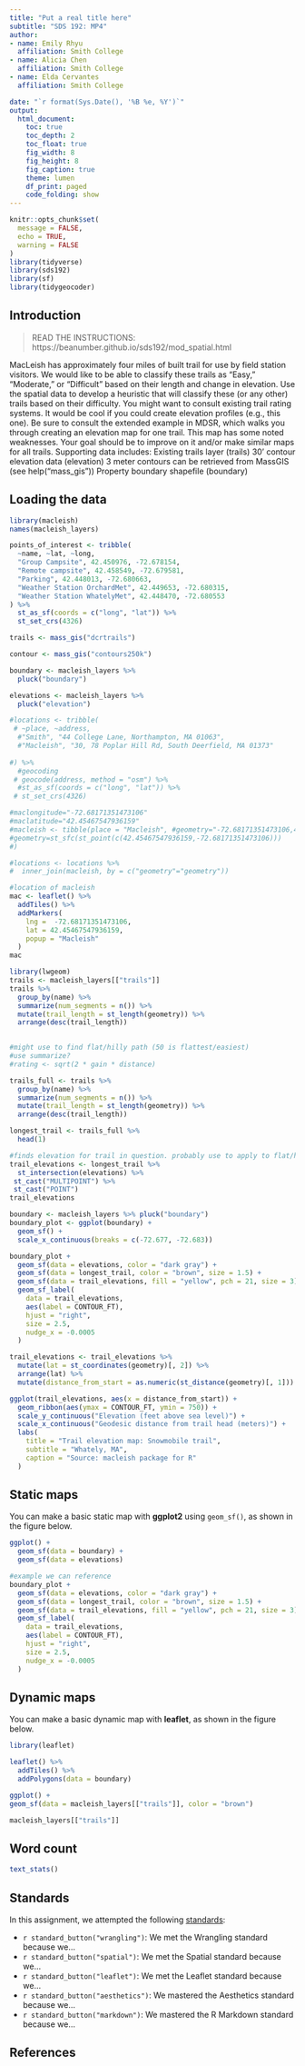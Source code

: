 ```yaml
---
title: "Put a real title here"
subtitle: "SDS 192: MP4"
author: 
- name: Emily Rhyu
  affiliation: Smith College
- name: Alicia Chen
  affiliation: Smith College
- name: Elda Cervantes
  affiliation: Smith College

date: "`r format(Sys.Date(), '%B %e, %Y')`"
output:
  html_document:
    toc: true
    toc_depth: 2
    toc_float: true
    fig_width: 8
    fig_height: 8
    fig_caption: true
    theme: lumen
    df_print: paged
    code_folding: show
---
```


```r
knitr::opts_chunk$set(
  message = FALSE,
  echo = TRUE,
  warning = FALSE
)
library(tidyverse)
library(sds192)
library(sf)
library(tidygeocoder)
```

## Introduction

> READ THE INSTRUCTIONS: https://beanumber.github.io/sds192/mod_spatial.html

MacLeish has approximately four miles of built trail for use by field station visitors. We would like to be able to classify these trails as “Easy,” “Moderate,” or “Difficult” based on their length and change in elevation. Use the spatial data to develop a heuristic that will classify these (or any other) trails based on their difficulty. You might want to consult existing trail rating systems. It would be cool if you could create elevation profiles (e.g., this one). Be sure to consult the extended example in MDSR, which walks you through creating an elevation map for one trail. This map has some noted weaknesses. Your goal should be to improve on it and/or make similar maps for all trails.
Supporting data includes:
Existing trails layer (trails)
30’ contour elevation data (elevation)
3 meter contours can be retrieved from MassGIS (see help("mass_gis"))
Property boundary shapefile (boundary)


## Loading the data

```r
library(macleish)
names(macleish_layers)
```

```r
points_of_interest <- tribble(
  ~name, ~lat, ~long,
  "Group Campsite", 42.450976, -72.678154, 
  "Remote campsite", 42.458549, -72.679581,
  "Parking", 42.448013, -72.680663,
  "Weather Station OrchardMet", 42.449653, -72.680315,
  "Weather Station WhatelyMet", 42.448470, -72.680553
) %>%
  st_as_sf(coords = c("long", "lat")) %>%
  st_set_crs(4326)
```

```r
trails <- mass_gis("dcrtrails")

contour <- mass_gis("contours250k")

boundary <- macleish_layers %>%
  pluck("boundary")

elevations <- macleish_layers %>%
  pluck("elevation")
```

```r
#locations <- tribble(
 # ~place, ~address, 
  #"Smith", "44 College Lane, Northampton, MA 01063",
  #"Macleish", "30, 78 Poplar Hill Rd, South Deerfield, MA 01373"
  
#) %>%
  #geocoding
 # geocode(address, method = "osm") %>%
  #st_as_sf(coords = c("long", "lat")) %>%
 # st_set_crs(4326)

#maclongitude="-72.68171351473106"
#maclatitude="42.45467547936159"
#macleish <- tibble(place = "Macleish", #geometry="-72.68171351473106,42.45467547936159"
#geometry=st_sfc(st_point(c(42.45467547936159,-72.68171351473106)))
#)

#locations <- locations %>% 
#  inner_join(macleish, by = c("geometry"="geometry"))
```

```r
#location of macleish
mac <- leaflet() %>%
  addTiles() %>%
  addMarkers(
    lng =  -72.68171351473106,
    lat = 42.45467547936159,
    popup = "Macleish"
  )
mac
```

```r
library(lwgeom)
trails <- macleish_layers[["trails"]] 
trails %>%
  group_by(name) %>%
  summarize(num_segments = n()) %>%
  mutate(trail_length = st_length(geometry)) %>%
  arrange(desc(trail_length))
  
```

```r
#might use to find flat/hilly path (50 is flattest/easiest)
#use summarize?
#rating <- sqrt(2 * gain * distance)

trails_full <- trails %>%
  group_by(name) %>%
  summarize(num_segments = n()) %>%
  mutate(trail_length = st_length(geometry)) %>%
  arrange(desc(trail_length))

longest_trail <- trails_full %>%
  head(1)

#finds elevation for trail in question. probably use to apply to flat/hilly trails found from equation above and make elevation profile
trail_elevations <- longest_trail %>%
  st_intersection(elevations) %>%
 st_cast("MULTIPOINT") %>%
 st_cast("POINT")
trail_elevations

boundary <- macleish_layers %>% pluck("boundary")
boundary_plot <- ggplot(boundary) + 
  geom_sf() + 
  scale_x_continuous(breaks = c(-72.677, -72.683))

boundary_plot +
  geom_sf(data = elevations, color = "dark gray") + 
  geom_sf(data = longest_trail, color = "brown", size = 1.5) + 
  geom_sf(data = trail_elevations, fill = "yellow", pch = 21, size = 3) + 
  geom_sf_label(
    data = trail_elevations, 
    aes(label = CONTOUR_FT), 
    hjust = "right", 
    size = 2.5,
    nudge_x = -0.0005
  )

trail_elevations <- trail_elevations %>%
  mutate(lat = st_coordinates(geometry)[, 2]) %>%
  arrange(lat) %>%
  mutate(distance_from_start = as.numeric(st_distance(geometry)[, 1]))

ggplot(trail_elevations, aes(x = distance_from_start)) + 
  geom_ribbon(aes(ymax = CONTOUR_FT, ymin = 750)) +
  scale_y_continuous("Elevation (feet above sea level)") + 
  scale_x_continuous("Geodesic distance from trail head (meters)") +
  labs(
    title = "Trail elevation map: Snowmobile trail",
    subtitle = "Whately, MA",
    caption = "Source: macleish package for R"
  )
```



## Static maps

You can make a basic static map with **ggplot2** using `geom_sf()`, as shown in the figure below.

```r

ggplot() +
  geom_sf(data = boundary) +
  geom_sf(data = elevations) 
```

```r
#example we can reference
boundary_plot +
  geom_sf(data = elevations, color = "dark gray") + 
  geom_sf(data = longest_trail, color = "brown", size = 1.5) + 
  geom_sf(data = trail_elevations, fill = "yellow", pch = 21, size = 3) + 
  geom_sf_label(
    data = trail_elevations, 
    aes(label = CONTOUR_FT), 
    hjust = "right", 
    size = 2.5,
    nudge_x = -0.0005
  )
```


## Dynamic maps

You can make a basic dynamic map with **leaflet**, as shown in the figure below.

```r
library(leaflet)

leaflet() %>%
  addTiles() %>%
  addPolygons(data = boundary)
```

```r
ggplot() +
geom_sf(data = macleish_layers[["trails"]], color = "brown")
```


```r
macleish_layers[["trails"]]
```


## Word count

```r
text_stats()
```

## Standards

In this assignment, we attempted the following [standards](https://beanumber.github.io/sds192/standards.html):

- `r standard_button("wrangling")`: We met the Wrangling standard because we...
- `r standard_button("spatial")`: We met the Spatial standard because we...
- `r standard_button("leaflet")`: We met the Leaflet standard because we...
- `r standard_button("aesthetics")`: We mastered the Aesthetics standard because we...
- `r standard_button("markdown")`: We mastered the R Markdown standard because we...

## References
